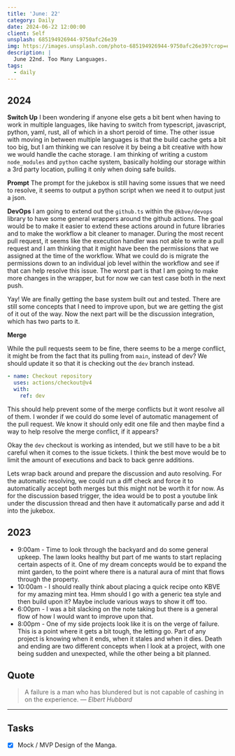 ```yaml
---
title: 'June: 22'
category: Daily
date: 2024-06-22 12:00:00
client: Self
unsplash: 685194926944-9750afc26e39
img: https://images.unsplash.com/photo-685194926944-9750afc26e39?crop=entropy&cs=srgb&fm=jpg&ixid=MnwzNjM5Nzd8MHwxfHJhbmRvbXx8fHx8fHx8fDE2ODE3NDg2ODY&ixlib=rb-4.0.3&q=85
description: |
  June 22nd. Too Many Languages.
tags:
  - daily
---
```



## 2024

**Switch Up**
I been wondering if anyone else gets a bit bent when having to work in multiple languages, like having to switch from typescript, javascript, python, yaml, rust, all of which in a short peroid of time.
The other issue with moving in between multiple languages is that the build cache gets a bit too big, but I am thinking we can resolve it by being a bit creative with how we would handle the cache storage.
I am thinking of writing a custom `node_modules` and `python` cache system, basically holding our storage within a 3rd party location, pulling it only when doing safe builds.

**Prompt**
The prompt for the jukebox is still having some issues that we need to resolve, it seems to output a python script when we need it to output just a json.

**DevOps**
I am going to extend out the `github.ts` within the `@kbve/devops` library to have some general wrappers around the github actions.
The goal would be to make it easier to extend these actions around in future libraries and to make the workflow a bit cleaner to manager.
During the most recent pull request, it seems like the execution handler was not able to write a pull request and I am thinking that it might have been the permissions that we assigned at the time of the workflow.
What we could do is migrate the permissions down to an individual job level within the workflow and see if that can help resolve this issue.
The worst part is that I am going to make more changes in the wrapper, but for now we can test case both in the next push.

Yay! We are finally getting the base system built out and tested.
There are still some concepts that I need to improve upon, but we are getting the gist of it out of the way.
Now the next part will be the discussion integration, which has two parts to it.

**Merge**

While the pull requests seem to be fine, there seems to be a merge conflict, it might be from the fact that its pulling from `main`, instead of dev?
We should update it so that it is checking out the `dev` branch instead.

```yaml
- name: Checkout repository
  uses: actions/checkout@v4
  with:
    ref: dev
```

This should help prevent some of the merge conflicts but it wont resolve all of them.
I wonder if we could do some level of automatic management of the pull request.
We know it should only edit one file and then maybe find a way to help resolve the merge conflict, if it appears?

Okay the `dev` checkout is working as intended, but we still have to be a bit careful when it comes to the issue tickets.
I think the best move would be to limit the amount of executions and back to back genre additions.

Lets wrap back around and prepare the discussion and auto resolving.
For the automatic resolving, we could run a diff check and force it to automatically accept both merges but this might not be worth it for now.
As for the discussion based trigger, the idea would be to post a youtube link under the discussion thread and then have it automatically parse and add it into the jukebox.

<Adsense />

## 2023

- 9:00am - Time to look through the backyard and do some general upkeep. The lawn looks healthy but part of me wants to start replacing certain aspects of it. One of my dream concepts would be to expand the mint garden, to the point where there is a natural aura of mint that flows through the property.
- 10:00am - I should really think about placing a quick recipe onto KBVE for my amazing mint tea. Hmm should I go with a generic tea style and then build upon it? Maybe include various ways to show it off too.
- 6:00pm - I was a bit slacking on the note taking but there is a general flow of how I would want to improve upon that.
- 8:00pm - One of my side projects look like it is on the verge of failure. This is a point where it gets a bit tough, the letting go. Part of any project is knowing when it ends, when it stales and when it dies. Death and ending are two different concepts when I look at a project, with one being sudden and unexpected, while the other being a bit planned.

## Quote

> A failure is a man who has blundered but is not capable of cashing in on the experience.
> — <cite>Elbert Hubbard</cite>

---

## Tasks

- [x] Mock / MVP Design of the Manga.
